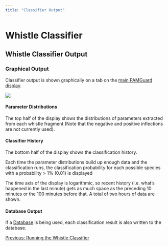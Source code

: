 ```yaml
---
title: "Classifier Output"
---
```

Whistle Classifier
==================

Whistle Classifier Output
-------------------------

### Graphical Output

Classifier output is shown graphically on a tab on the [main PAMGuard display](../../../overview/PamMasterHelp/docs/guiOverview.html).

  

![](images/classifierDisplay.png)

  

#### Parameter Distributions

The top half of the display shows the distributions of parameters extracted from each whistle fragment (Note that the negative and positive inflections are not currently used).

#### Classifier History

The bottom half of the display shows the classification history.

Each time the parameter distributions build up enough data and the classification runs, the classification probability for each possible species with a probability > 1% (0.01) is displayed

The time axis of the display is logarithmic, so recent history (i.e. what's happened in the last minute) gets as much space as the preceding 10 minutes or the 100 minutes before that. A total of two hours of data are shown.

#### Database Output

If a [Database](../../../utilities/generalDatabaseHelp/docs/database_database.html) is being used, each classification result is also written to the database.

  

[Previous: Running the Whistle Classifier](whistleClassifier_Running.html)
